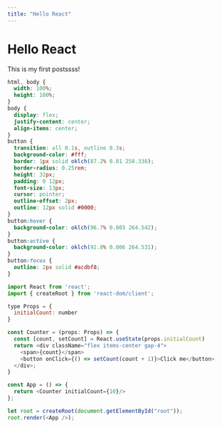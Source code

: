 ```yaml
---
title: "Hello React"
---
```

 
# Hello React
 
This is my first postssss!

<Sandpack>

```css styles.css hidden
html, body {
  width: 100%;
  height: 100%;
}
body {
  display: flex;
  justify-content: center;
  align-items: center;
}
button {
  transition: all 0.1s, outline 0.3s;
  background-color: #fff;
  border: 1px solid oklch(87.2% 0.01 258.338);
  border-radius: 0.25rem;
  height: 32px;
  padding: 0 12px;
  font-size: 13px;
  cursor: pointer;
  outline-offset: 2px;
  outline: 12px solid #0000;
}
button:hover {
  background-color: oklch(96.7% 0.003 264.542);
}
button:active {
  background-color: oklch(92.8% 0.006 264.531);
}
button:focus {
  outline: 2px solid #acdbf8;
}
```
```js index.js active
import React from 'react';
import { createRoot } from 'react-dom/client';

type Props = {
  initialCount: number
}

const Counter = (props: Props) => {
  const [count, setCount] = React.useState(props.initialCount)
  return <div className="flex items-center gap-4">
    <span>{count}</span>
    <button onClick={() => setCount(count + 1)}>Click me</button>
  </div>;
}

const App = () => {
  return <Counter initialCount={10}/>
};

let root = createRoot(document.getElementById("root"));
root.render(<App />);
```
```html index.html hidden

```

</Sandpack>